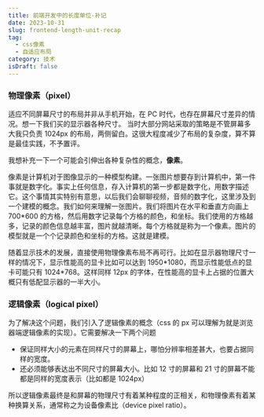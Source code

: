 ```yaml
---
title: 前端开发中的长度单位-补记
date: 2023-10-31
slug: frontend-length-unit-recap
tag:
  - css像素
  - 自适应布局
category: 技术
isDraft: false
---
```


### 物理像素（pixel）

适应不同屏幕尺寸的布局并非从手机开始，在 PC 时代，也存在屏幕尺寸差异的情况。想一下我们买的显示器各种尺寸。
当时大部分网站采取的策略是不管屏幕多大我只负责 1024px 的布局，两侧留白。这很大程度减少了布局的复杂度，算不算是最佳实践，不予置评。

我想补充一下一个可能会引伸出各种复杂性的概念，**像素**。

像素是计算机对于图像显示的一种模型构建。一张图片想要存到计算机中，第一件事就是数字化。事实上任何信息，存入计算机的第一步都是数字化，用数字描述它。这个事情其实特别有意思，以后我们会聊聊视频，音频的数字化，这里涉及到一个建模的概念。我们如何来理解一张图片。我们将图片在水平和垂直方向画上 700\*600 的方格，然后用数字记录每个方格的颜色，和坐标。我们使用的方格越多，记录的颜色信息越丰富，图片就越清晰。每个方格就是称为一个像素。图片的模型就是一个个记录颜色和坐标的方格。这就是建模。

随着显示技术的发展，直接使用物理像素布局不再可行。比如在显示器物理尺寸一样的情况下，显示性能高的显卡比如可以达到 1950\*1080，而显示性能低点的显卡可能只有 1024\*768。这样同样 12px 的字体，在性能高的显卡上占据的位置大概只有低配显示器的一半大小。

### 逻辑像素（logical pixel）

为了解决这个问题，我们引入了逻辑像素的概念（css 的 px 可以理解为就是浏览器端逻辑像素的实现）。它需要解决一下两个问题

- 保证同样大小的元素在同样尺寸的屏幕上，哪怕分辨率相差甚大，也要占据同样的宽度。
- 还必须能够表达出不同尺寸的屏幕大小。比如 12 寸的屏幕和 21 寸的屏幕不能都是同样的宽度表示（比如都是 1024px）

所以逻辑像素最终是和屏幕的物理尺寸有着某种程度的正相关，和物理像素有着某种换算关系，通常称之为设备像素比（device pixel ratio）。